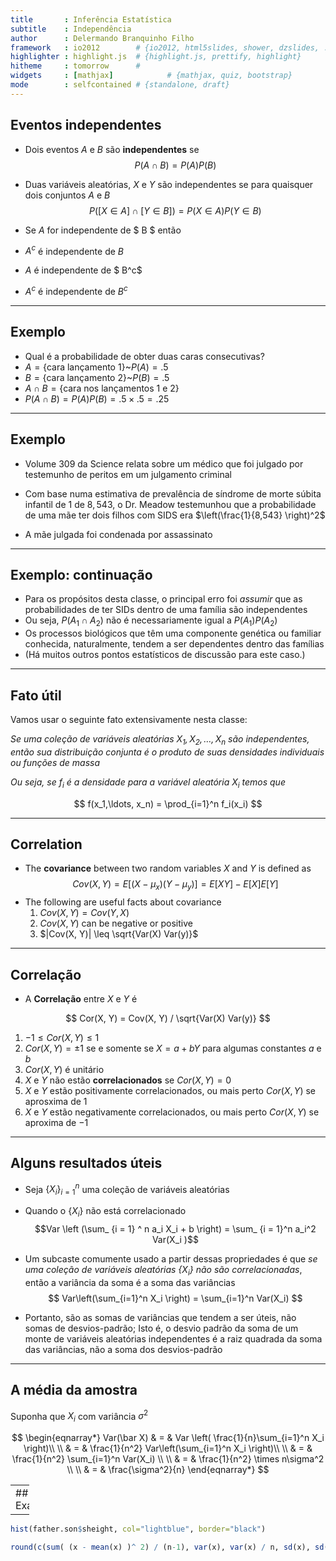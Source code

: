 ```yaml
---
title       : Inferência Estatística
subtitle    : Independência
author      : Delermando Branquinho Filho
framework   : io2012        # {io2012, html5slides, shower, dzslides, ...}
highlighter : highlight.js  # {highlight.js, prettify, highlight}
hitheme     : tomorrow      # 
widgets     : [mathjax]            # {mathjax, quiz, bootstrap}
mode        : selfcontained # {standalone, draft}
---
```


## Eventos independentes

- Dois eventos $A$ e $B$ são **independentes** se $$P(A\cap B) = P(A) P(B)$$
- Duas variáveis aleatórias, $X$ e $Y$ são independentes se para quaisquer dois conjuntos $A$ e $B$ $$P([X \in A] \cap [Y \in B]) = P (X \in A) P (Y \in B)$$
- Se $A$ for independente de $ B $ então

- $A^c$ é independente de $B$
- $A$ é independente de $ B^c$
- $A^c$ é independente de $B^c$


---

## Exemplo

- Qual é a probabilidade de obter duas caras consecutivas?
- $A = \{\mbox{cara lançamento 1}\}$~$P(A) = .5$
- $B = \{\mbox{cara lançamento 2}\}$~$P(B) = .5$
- $A \cap B = \{\mbox {cara nos lançamentos 1 e 2}\}$
- $P(A\cap B) = P (A) P (B) = .5 \times .5 = .25$

---

## Exemplo

- Volume 309 da Science relata sobre um médico que foi julgado por testemunho de peritos em um julgamento criminal

- Com base numa estimativa de prevalência de síndrome de morte súbita infantil de $1$ de $8,543$, o Dr. Meadow testemunhou que a probabilidade de uma mãe ter dois filhos com SIDS era $\left(\frac{1}{8,543} \right)^2$

- A mãe julgada foi condenada por assassinato

---

## Exemplo: continuação

- Para os propósitos desta classe, o principal erro foi *assumir* que as probabilidades de ter SIDs dentro de uma família são independentes
- Ou seja, $P(A_1 \cap A_2)$ não é necessariamente igual a $P(A_1) P(A_2)$
- Os processos biológicos que têm uma componente genética ou familiar conhecida, naturalmente, tendem a ser dependentes dentro das famílias
- (Há muitos outros pontos estatísticos de discussão para este caso.)

---

## Fato útil

Vamos usar o seguinte fato extensivamente nesta classe:

*Se uma coleção de variáveis aleatórias $X_1,X_2,\ldots,X_n$ são independentes, então sua distribuição conjunta é o produto de suas densidades individuais ou funções de massa*

*Ou seja, se $f_i$ é a densidade para a variável aleatória $X_i$ temos que*

$$
f(x_1,\ldots, x_n) = \prod_{i=1}^n f_i(x_i)
$$

---

## Correlation

- The **covariance** between two random variables $X$ and $Y$ is defined as 
$$
Cov(X, Y) = E[(X - \mu_x)(Y - \mu_y)] = E[X Y] - E[X]E[Y]
$$
- The following are useful facts about covariance
  1. $Cov(X, Y) = Cov(Y, X)$
  2. $Cov(X, Y)$ can be negative or positive
  3. $|Cov(X, Y)| \leq \sqrt{Var(X) Var(y)}$

---

## Correlação

- A **Correlação** entre $X$ e $Y$ é 

$$
Cor(X, Y) = Cov(X, Y) / \sqrt{Var(X) Var(y)}
$$

  1. $-1 \leq Cor(X, Y) \leq 1$
  2. $Cor(X, Y) = \pm 1$ se e somente se $X = a + bY$ para algumas constantes $a$ e $b$
  3. $Cor(X, Y)$ é unitário
  4. $X$ e $Y$ não estão **correlacionados** se $Cor(X, Y) = 0$ 
  5.  $X$ e $Y$ estão positivamente correlacionados, ou mais perto $Cor(X,Y)$ se aprosxima de $1$
  6.  $X$ e $Y$ estão negativamente correlacionados, ou mais perto $Cor(X,Y)$ se aproxima de $-1$

---

## Alguns resultados úteis

- Seja $\{X_i\} _ {i = 1}^n$ uma coleção de variáveis aleatórias
- Quando o $\{X_i \}$ não está correlacionado $$Var \left (\sum_ {i = 1} ^ n a_i X_i + b \right) = \sum_ {i = 1}^n a_i^2 Var(X_i )$$

- Um subcaste comumente usado a partir dessas propriedades é que *se uma coleção de variáveis aleatórias $\{X_i \}$ não são correlacionadas*, então a variância da soma é a soma das variâncias
$$
Var\left(\sum_{i=1}^n X_i \right) = \sum_{i=1}^n Var(X_i)
$$
- Portanto, são as somas de variâncias que tendem a ser úteis, não somas de desvios-padrão; Isto é, o desvio padrão da soma de um monte de variáveis aleatórias independentes é a raiz quadrada da soma das variâncias, não a soma dos desvios-padrão

---

## A média da amostra

Suponha que $X_i$ com variância $\sigma^2$

$$
\begin{eqnarray*}
    Var(\bar X) & = & Var \left( \frac{1}{n}\sum_{i=1}^n X_i \right)\\ \\
    & = & \frac{1}{n^2} Var\left(\sum_{i=1}^n X_i \right)\\ \\
    & = & \frac{1}{n^2} \sum_{i=1}^n Var(X_i) \\ \\
    & = & \frac{1}{n^2} \times n\sigma^2 \\ \\
    & = & \frac{\sigma^2}{n}
  \end{eqnarray*}
$$

---
## Examplo
```r
#data(father.son) 
father.son <- as.data.frame(UsingR::father.son)
x <- father.son$sheight
n<-length(x)
```

---
```r
hist(father.son$sheight, col="lightblue", border="black")
```
```r
round(c(sum( (x - mean(x) )^ 2) / (n-1), var(x), var(x) / n, sd(x), sd(x) / sqrt(n)),2)
```
